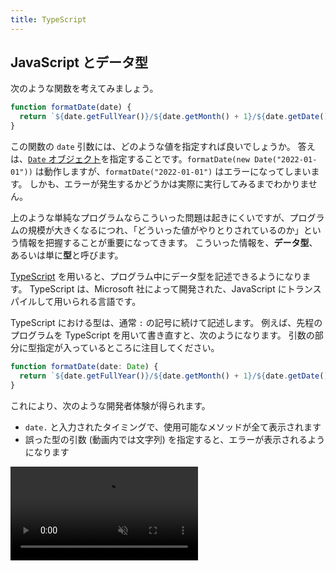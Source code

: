 ```yaml
---
title: TypeScript
---
```



## JavaScript とデータ型

次のような関数を考えてみましょう。

```javascript
function formatDate(date) {
  return `${date.getFullYear()}/${date.getMonth() + 1}/${date.getDate()}`;
}
```

この関数の `date` 引数には、どのような値を指定すれば良いでしょうか。
答えは、[`Date` オブジェクト](https://developer.mozilla.org/ja/docs/Web/JavaScript/Reference/Global_Objects/Date)を指定することです。`formatDate(new Date("2022-01-01"))` は動作しますが、`formatDate("2022-01-01")` はエラーになってしまいます。
しかも、エラーが発生するかどうかは実際に実行してみるまでわかりません。

上のような単純なプログラムならこういった問題は起きにくいですが、プログラムの規模が大きくなるにつれ、「どういった値がやりとりされているのか」という情報を把握することが重要になってきます。
こういった情報を、**データ型**、あるいは単に**型**と呼びます。

[TypeScript](https://www.typescriptlang.org/) を用いると、プログラム中にデータ型を記述できるようになります。
TypeScript は、Microsoft 社によって開発された、JavaScript に<Term>トランスパイル</Term>して用いられる言語です。

TypeScript における型は、通常 `:` の記号に続けて記述します。
例えば、先程のプログラムを TypeScript を用いて書き直すと、次のようになります。
引数の部分に型指定が入っているところに注目してください。

```typescript
function formatDate(date: Date) {
  return `${date.getFullYear()}/${date.getMonth() + 1}/${date.getDate()}`;
}
```

これにより、次のような開発者体験が得られます。

- `date.` と入力されたタイミングで、使用可能なメソッドが全て表示されます
- 誤った型の引数 (動画内では文字列) を指定すると、エラーが表示されるようになります

<video src={typescriptDemoVideo} controls autoPlay muted loop />

:::tip[静的型言語との比較]

C++ や Java などの一般的なプログラミング言語では、型の情報は実行に何らかの影響を与えますが、TypeScript は JavaScript にトランスパイルされる言語であり、実行時には型の情報は一切利用されません。

:::

## TypeScript を使って Node.js のプログラムを記述する

TypeScript を用いて Node.js のプログラムを作成するには、次の手順に従ってください。

<video src={setupTypeScriptNodeVideo} controls />

まずは、プロジェクトルートに `package.json` を作成します。`npm init` を実行すればよいのでした。

続いて、

```shell
npm install -D typescript
```

を実行し、[typescript パッケージ](https://www.npmjs.com/package/typescript)をインストールします。`-D` オプションは「開発時のみに使用する」という意思表示になります。`package.json` に記録される方法が少しだけ変わります。

続いて、`main.ts` ファイルを作成します。
TypeScript ファイルの拡張子は通常 `.ts` です。
今回は、

```typescript title="main.ts"
const language: string = "TypeScript";
console.log(`Hello ${language}!`);
```

としました。

TypeScript ファイルの作成が終わったら、<Term>`npx` コマンド</Term>で [TypeScript パッケージを実行](https://www.typescriptlang.org/docs/handbook/compiler-options.html)し、TypeScript ファイルを JavaScript ファイルにトランスパイルします。
パッケージ名と異なり、`tsc` となるので注意しましょう。

```shell
npx tsc main.ts
```

すると、同名の JavaScript ファイルが生成されます。
このファイルを実行すれば、通常の JavaScript として実行できます。

## TypeScript の基礎

TypeScript を試すには、Microsoft が提供している [TS Playground](https://www.typescriptlang.org/play) を用いると便利です。
必要に応じて利用してください。

### 型を記述できる場所

TypeScript の型は、関数の引数や戻り値、変数の後に `:` とともに記述できます。

```typescript
// add は number 型の引数 a, b をとり number 型の値を返す関数
function add(a: number, b: number): number {
  return a + b;
}

// sum は number 型の変数
let sum: number = add(3, 4);
```

データ型が誤っている場合、TypeScript はエラーを出力します。

```typescript
sum = "7"; // Type 'string' is not assignable to type 'number'.

add("3", "4"); // Argument of type 'string' is not assignable to parameter of type 'number'.
```

### データ型と値

TypeScript のデータ型は、**全ての値を含む集合 `unknown` の部分集合**になります。
ある値 `v` が集合 `T` に属するとき、`v` は `T` 型であるといいます。
例えば、数値 `1` は `1` 型、`number` 型、`unknown` 型のいずれにも当てはまります。
なお、空集合は `never` 型です。

```typescript
// すべて正しい
const a: unknown = 1;
const b: number = 1;
const c: 1 = 1; // 左辺の 1 はデータ型 (unknown の部分集合) としての 1

// never 型にはどんな値も代入できない
// const d: never = 1;
```

![TypeScript のデータ型](./typescript-types.drawio.svg)

:::tip[`any` 型]

TypeScript の標準設定では、型が判明しなかった場合、`any` 型が指定されたものとみなされます。`any` 型の値には、どんな操作でも許容されます。`any` 型の値はどんな型の変数にも代入できますし、`any` 型の変数にはどんな値でも代入できます。
上の集合のどの部分にも当てはまりません。

```typescript
const strangeValue: any = 1;

// TypeScript は誤りを検出できないが、実行時にエラーになる
strangeValue.strangeMethod();
```

:::

### データ型の別名

`type` 宣言を用いると、データ型に対して別名を付けられます。

```typescript
type Age = number;

// 変数 age は Age (number) 型
const age: Age = 18;
```

:::tip

型の名前には通常<Term>パスカルケース</Term>が用いられます。

:::

### オブジェクト型

オブジェクト型では、プロパティの名前や、値の型が指定できます。

```typescript
// Student は string 型の name プロパティと number 型の age プロパティを持つオブジェクト
type Student = {
  name: string;
  age: number;
};

let student: Student = { name: "田中", age: 18 };
```

なお、余分なプロパティを持つオブジェクトでも問題なく代入できます。
次の例から、`Teacher` は `Student` の部分集合であることが分かります。

```typescript
type Teacher = {
  name: string;
  age: number;
  subject: string;
};

let teacher: Teacher = { name: "鈴木", age: 18, subject: "数学" };
student = teacher;

// Property 'subject' is missing in type 'Student' but required in type 'Teacher'.
teacher = student;
```

### 配列型

型 `T` の配列型は、`T[]` のように記述できます。
また、`T` が `U` の部分集合であれば、`T[]` は `U[]` の部分集合になります。

```typescript
const numbers: number[] = [1, 2, 3];

// number[] は unknown[] の部分集合
const unknowns: unknown[] = numbers;
```

### 関数型

関数型では、引数や戻り値の型が指定できます。
引数名は異なっていても同じ型だとみなされます。

```typescript
// BinaryNumberOperator は number 型の引数 2 つを受け取って number 型の値を返す関数
type BinaryNumberOperator = (x: number, y: number) => number;

function add(a: number, b: number): number {
  return a + b;
}

const operator: BinaryNumberOperator = add;
```

引数の数が少ない関数型は、多い関数型の部分集合とみなされます。

```typescript
function increment(a: number): number {
  return a + 1;
}

// (a: number) => number は (a: number, b: number) => number の部分集合
const operator2: BinaryNumberOperator = increment;
```

### 型演算

2 つの型に対し、集合の和や積 (共通部分)を求める記号が利用できます。

| 記号 | 意味     |
| ---- | -------- |
| `&`  | 共通部分 |
| `\|` | 合併     |

```typescript
type Student = { name: string; major: string };
type Programmer = { name: string; language: string };
const studentProgrammer: Student & Programmer = {
  name: "田中",
  major: "数学",
  language: "TypeScript",
};

const hand: "グー" | "チョキ" | "パー" = "グー";
```

### 型推論

文脈からデータ型が明らかな場合は、型定義の記述を省略できます。

```typescript
// age は number 型
let age = 18;

// Type 'string' is not assignable to type 'number'.
age = "19";

// 戻り値の型が推論されるため、add は (a: number, b: number) => number 型
function add(a: number, b: number) {
  return a + b;
}
```

関数型を要求する部分に関数式を指定する場合、その引数の型が推論されます。

```typescript
type BinaryNumberOperator = (a: number, b: number) => number;

// a や b は number に推論される
const operator: BinaryNumberOperator = (a, b) => a + b;

// イベントハンドラの記述の際に便利
window.onload = (e) => {
  // e は Event 型
};
```

### ジェネリクス

引数を一つ受け取り、その値をそのまま返す関数を考えてみよう。

```typescript
function identity(x) {
  return x;
}
```

こういった関数では、引数 `x` はどんな型の値も指定できます。
つまり、`x` は `unknown` 型とするのが適切なはずです。
しかしながら、引数を `unknown` 型としてしまうと、戻り値が `unknown` 型となってしまい、戻り値に対する操作が一切不可能になってしまいます。

```typescript
function identity(x: unknown) {
  return x;
}

// Object is of type 'unknown'.
identity(1).toString();
```

TypeScript では、型パラメータを用いることで、この問題を解決できます。
型パラメータは、通常の引数と異なり、型を指定するための特殊な引数です。
JavaScript に<Term>トランスパイル</Term>されるタイミングで削除されます。

```typescript
// T は型パラメータ
// identity は T 型の引数を受け取って T 型の戻り値を返す関数
function identity<T>(x: T): T {
  return x;
}

// T に number を指定したので、ここでは identity は number 型の引数を受け取って number 型の戻り値を返す関数
identity<number>(1).toString();

// 文脈から型パラメータが明らかな場合は推論される
// この場合は T は number に推論される
identity(1).toString();
```

こういった言語機能は他の多くのプログラミング言語でも用意されており、[ジェネリクス](https://www.typescriptlang.org/docs/handbook/2/generics.html)と呼ばれます。

`type` 宣言でも型パラメータを利用できます。

```typescript
type BinaryOperator<T> = (a: T, b: T) => T;

// add は (a: number, b: number) => number 型
const add: BinaryOperator<number> = (a, b) => a + b;
```

## TypeScript と npm

npm でインストールしたパッケージが TypeScript に対応している場合、下の図のように、npm のパッケージのウェブサイトに <SiTypescript style={{ verticalAlign: "text-bottom" }} /> アイコンが表示されます。

![npm パッケージの TypeScript 対応](./npm-typescript.png)

`DT` アイコンがついているパッケージは、`@types/パッケージ名` という名称のパッケージをインストールすることで、TypeScript からパッケージが利用可能になります。
例えば、`@types/express` パッケージをインストールすることにより、`express` パッケージが TypeScript から利用できるようになります。

<video src={typesPackageVideo} controls />

`@types` パッケージのインストール前後で `app` の型が変わっていることが分かります。

## フロントエンドにおける TypeScript の利用

Vite は、標準で TypeScript のトランスパイラが内蔵されています。
新しくプロジェクトを作成する際は、テンプレートを選択する際に TypeScript のテンプレートを使用しましょう。

<video src={viteTypescriptVideo} controls />

:::tip[`tsconfig.json`]

この方法でプロジェクトを作成すると、`tsconfig.json` というファイルが生成されます。
TypeScript は、さまざまな JavaScript のニーズに合わせてカスタマイズできるようになっており、その設定を記述するためのファイルが `tsconfig.json` です。

[公式ドキュメント](https://www.typescriptlang.org/tsconfig) には、全てのオプションの詳細な説明が記述されています。
特に、[`strict` オプション](https://www.typescriptlang.org/tsconfig#strict)は、TypeScript の能力を大幅に上昇させることができるので、有効にすることが推奨されています。`typescript` パッケージを直接インストールしたプロジェクトでは、`npx tsc --init` コマンドによりこのファイルを生成できます。

:::

## 課題

1. `string & number` 型は何型と等しいでしょうか。
2. 次のように定義される型 `T` に対して使用可能なプロパティは何でしょうか。

   ```typescript
   type T = { name: string; age: number } | { name: string; subject: string };
   ```

3. 次の型のうち、`(v: string) => string` 型とみなせる (部分集合である) ものを全て選んでください。
   - `(v: unknown) => string`
   - `(v: never) => string`
   - `(v: string) => unknown`
   - `(v: string) => never`
4. 次の関数 `apply` は、関数を適用する関数です。
   ジェネリクスを用いて適切な型をつけてください (ヒント: 引数と戻り値を表す型パラメータを定義しましょう)。

   ```typescript
   function apply(f, x) {
     return f(x);
   }
   ```

5. フロントエンド・バックエンドともに TypeScript を利用するアプリケーションを作成し、公開してみてください。

<Answer>

1. `never` 型

   ```typescript
   type StringAndNumber = string & number; // never
   ```

2. `name` のみ

   2 つの型に共通しているのは `name` プロパティだけなので、`T` 型の変数に必ず存在しているプロパティは`name` のみとなります。
   よって、`name` のみ使用可能となります。

3. `(v: unknown) => string` と `(v: string) => never`

   まず `(v: string) => never` に関してですが、こちらはなんとなく想像がつくかもしれません。`never` 型はすべての型に含まれるため `string` 型にも含まれますから、 `(v: string) => string` とみなすことができるでしょう。

   一方で、`(v: unknown) => string` 型が答えになっているのは意外かもしれません。`unknown` 型は `string` 型を含むから間違いなのではないかと考えた方も多いでしょう。
   しかし、この理論で行くと少々不都合が生じます。
   例えば、次のようなコードを考えましょう。

   ```javascript
   type F = (arg: { name: string, math: number }) => number;

   function func(arg: { name: string, math: number, science: number }): number {
     console.log(arg.science);
     return arg.math;
   }

   const f: F = func;
   f({ name: "Tanaka", math: 100 });
   ```

   このコードでは、`{ name: string, math: number }` 型は `{ name: string, math: number, science: number }` 型を含んでいます。
   先ほどの `unknown` 型と `string` 型の関係と同じです。

   もしこのコードが通る場合、実際に渡された `{name: "Tanaka", math: 100}` には存在しないはずの `science` プロパティにアクセスできてしまうことになります。
   このようなことを防ぐために、引数の型が小さい集合になればなるほど、関数の型は大きな集合になる必要があります。

4. 以下のコード

   ```typescript
   function apply<T, U>(f: (x: T) => U, x: T): U {
     return f(x);
   }
   ```

   <ViewSource url={import.meta.url} path="_samples/apply" noCodeSandbox />

</Answer>
